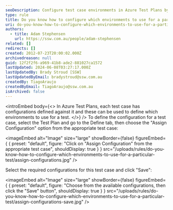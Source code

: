 ```yaml
---
seoDescription: Configure test case environments in Azure Test Plans by selecting "Assign Configuration" and choosing required settings to define which environments to use.
type: rule
title: Do you know how to configure which environments to use for a particular test?
uri: do-you-know-how-to-configure-which-environments-to-use-for-a-particular-test
authors:
  - title: Adam Stephensen
    url: https://ssw.com.au/people/adam-stephensen
related: []
redirects: []
created: 2012-07-23T20:00:02.000Z
archivedreason: null
guid: 12f2f2f6-a969-41b8-ade2-881027ca1572
lastUpdated: 2024-06-08T03:27:17.000Z
lastUpdatedBy: Brady Stroud [SSW]
lastUpdatedByEmail: bradystroud@ssw.com.au
createdBy: TiagoAraujo
createdByEmail: TiagoAraujo@ssw.com.au
isArchived: false
---
```


<introEmbed
  body={<>
In Azure Test Plans, each test case has configurations defined against it and these can be used to define which environments to use for a test.
  </>}
/>
To define the configuration for a test case, select the Test Plan and go to the Define tab, then choose the "Assign Configuration" option from the appropriate test case:


<imageEmbed
  alt="Image"
  size="large"
  showBorder={false}
  figureEmbed={ {
    preset: "default",
    figure: "Click on \"Assign Configuration\" from the appropriate test case",
    shouldDisplay: true
  } }
  src="/uploads/rules/do-you-know-how-to-configure-which-environments-to-use-for-a-particular-test/assign-configurations.jpg"
/>

Select the required configurations for this test case and click "Save":


<imageEmbed
  alt="Image"
  size="large"
  showBorder={false}
  figureEmbed={ {
    preset: "default",
    figure: "Choose from the available configurations, then click the \"Save\" button",
    shouldDisplay: true
  } }
  src="/uploads/rules/do-you-know-how-to-configure-which-environments-to-use-for-a-particular-test/assign-configurations-save.jpg"
/>
